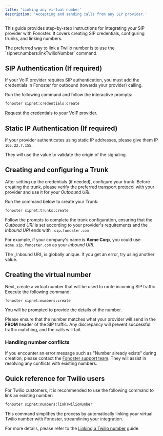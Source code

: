 ```yaml
---
title: 'Linking any virtual number'
description: 'Accepting and sending calls from any SIP provider.'
---
```


This guide provides step-by-step instructions for integrating your SIP provider with Fonoster. It covers creating SIP credentials, configuring trunks, and linking numbers. 

<Note>
The preferred way to link a Twilio number is to use the `sipnet:numbers:linkTwilioNumber` command.
</Note>

## SIP Authentication (If required)

If your VoIP provider requires SIP authentication, you must add the credentials in Fonoster for outbound (towards your provider) calling.

Run the following command and follow the interactive prompts:

```bash
fonoster sipnet:credentials:create
```

Request the credentials to your VoIP provider.

## Static IP Authentication (If required)

If your provider authenticates using static IP addresses, please give them IP `165.22.7.155`.

They will use the value to validate the origin of the signaling.

## Creating and configuring a Trunk

After setting up the credentials (if needed), configure your trunk. Before creating the trunk, please verify the preferred transport protocol with your provider and use it for your _Outbound URI_.

Run the command below to create your Trunk:

```bash
fonoster sipnet:trunks:create
```

Follow the prompts to complete the trunk configuration, ensuring that the _Outbound URI_ is set according to your provider's requirements and the _Inbound URI_ ends with `.sip.fonoster.com`

For example, if your company's name is **Acme Corp**, you could use `acme.sip.fonoster.com` as your _Inbound URI_.

<Note>
The _Inbound URI_ is globally unique. If you get an error, try using another value.
</Note>

## Creating the virtual number

Next, create a virtual number that will be used to route incoming SIP traffic. Execute the following command:

```bash
fonoster sipnet:numbers:create
```

You will be prompted to provide the details of the number.

Please ensure that the number matches what your provider will send in the **FROM** header of the SIP traffic. Any discrepancy will prevent successful traffic matching, and the calls will fail.

### Handling number conflicts

If you encounter an error message such as "Number already exists" during creation, please contact the [Fonoster support team](https://discord.gg/4QWgSz4hTC). They will assist in resolving any conflicts with existing numbers.

## Quick reference for Twilio users

For Twilio customers, it is recommended to use the following command to link an existing number:

```bash
fonoster sipnet:numbers:linkTwilioNumber
```

This command simplifies the process by automatically linking your virtual Twilio number with Fonoster, streamlining your integration.

For more details, please refer to the [Linking a Twilio number](./linking-a-twilio-number) guide.